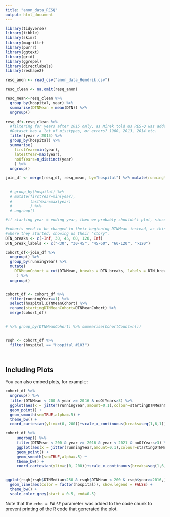 ```yaml
---
title: "anon_data_RESQ"
output: html_document
---
```


```r
library(tidyverse)
library(tibble)
library(skimr)
library(magrittr)
library(purrr)
library(ggtext)
library(grid)
library(ggrepel)
library(directlabels)
library(reshape2)

```

```r

resq_anon <- read_csv("anon_data_Hendrik.csv")

resq_clean <- na.omit(resq_anon)

resq_mean<-resq_clean %>%
  group_by(hospital, year) %>%
  summarise(DTNMean = mean(DTN)) %>% 
  ungroup()

resq_df<-resq_clean %>%
  #filtering for years after 2015 only, as Mirek told us RES-Q was added in 2016. 
  #Dataset has a lot of misstypes, or errors? 1900, 2013, 2014 etc.
  filter(year > 2015) %>%
  group_by(hospital) %>%
  summarise(
    firstYear=min(year),
    latestYear=max(year),
    noOfYears=n_distinct(year)
    ) %>% 
  ungroup()

join_df <- merge(resq_df, resq_mean, by="hospital") %>% mutate(runningYear=year-firstYear+1)
  
  
  # group_by(hospital) %>%
  # mutate(firstYear=min(year),
  #        lastYear=max(year)
  #        ) %>% 
  # ungroup()

#if starting year = ending year, then we probably shouldn't plot, since they don't have progress?

#cohorts need to be changed to their beginning DTNMean instead, as this will show us
#where they started, showing us their "story".
DTN_breaks <- c(-Inf, 30, 45, 60, 120, Inf)
DTN_break_labels <- c("<30", "30-45", "45-60", "60-120", ">120")

cohort_df<-join_df %>%
  ungroup() %>%
  group_by(runningYear) %>%
  mutate(
    DTNMeanCohort = cut(DTNMean, breaks = DTN_breaks, labels = DTN_break_labels)
     ) %>% 
  ungroup()


cohort_df <- cohort_df %>% 
  filter(runningYear==1) %>%
  select(hospital,DTNMeanCohort) %>% 
  rename(startingDTNMeanCohort=DTNMeanCohort) %>%
  merge(cohort_df)


# %>% group_by(DTNMeanCohort) %>% summarise(CohortCount=n())
  

rsqh <- cohort_df %>%
  filter(hospital == "Hospital #103")




```

## Including Plots

You can also embed plots, for example:

```r
cohort_df %>%
  ungroup() %>%
  filter(DTNMean < 200 & year >= 2016 & noOfYears>3) %>%
  ggplot(aes(x = jitter(runningYear,amount=0.1),colour=startingDTNMeanCohort, y = DTNMean)) +
  geom_point() +
  geom_smooth(se=TRUE,alpha=.5) +
  theme_bw() +
  coord_cartesian(ylim=c(0, 200))+scale_x_continuous(breaks=seq(1,6,1))

cohort_df %>%
     ungroup() %>%
     filter(DTNMean < 200 & year >= 2016 & year < 2021 & noOfYears>3) %>%
     ggplot(aes(x = jitter(runningYear,amount=0.1),colour=startingDTNMeanCohort, y = DTNMean)) +
     geom_point() +
     geom_smooth(se=TRUE,alpha=.5) +
     theme_bw() +
     coord_cartesian(ylim=c(0, 200))+scale_x_continuous(breaks=seq(1,6,1))


ggplot(rsqh[rsqh$DTNMedian<250 & rsqh$DTNMean < 200 & rsqh$year>=2016,], aes(x = year, y = DTNMean)) + 
  geom_line(aes(color = factor(hospital)), show.legend = FALSE) + 
  theme_bw() + 
  scale_color_grey(start = 0.5, end=0.5)

```

Note that the `echo = FALSE` parameter was added to the code chunk to prevent printing of the R code that generated the plot.
